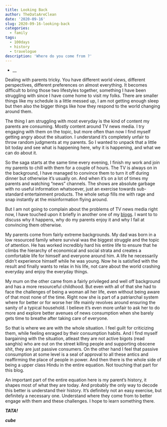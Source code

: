 ```yaml
---
title: Looking Back
author: TheDataAreClean
date: '2020-09-16'
slug: 2020-09-16-looking-back
categories:
  - family
tags:
  - 100days
  - history
  - travelogue
description: 'Where do you come from ?'
---
```


* __

Dealing with parents tricky. You have different world views, different perspectives, different preferences on almost everything. It becomes difficult to bring those two lifestyles together, something I have been struggling with since I have come home to visit my folks. There are smaller things like my schedule is a little messed up, I am not getting enough sleep but then also the bigger things like how they respond to the world changing around them.

The thing I am struggling with most everyday is the kind of content my parents are consuming. Mostly content around TV news media. I try engaging with them on the topic, but more often than now I find myself getting angry about the situation. I understand it's completely unfair to throw random judgments at my parents. So I wanted to unpack that a little bit today and see what is happening here, why it is happening, and what we can do about it.

So the saga starts at the same time every evening, I finish my work and join my parents to chill with them for a couple of hours. The TV is always on in the background, I have managed to convince them to turn it off during dinner but otherwise it's usually on. And when it's on a lot of times my parents and watching "news" channels. The shows are absolute garbage with no useful information whatsoever, just an exercise towards sub-standard entertainment products. The whole setup fills me with rage and snap instantly at the misinformation flying around.

But I am not going to complain about the problems of TV news media right now, I have touched upon it briefly in another one of my [blogs](https://thedataareclean.com/blog/2020-09-09-travelogue-two/){target="_blank"}. I want to to discuss why it happens, why do my parents enjoy it and why I fail at convincing them otherwise.

My parents come from fairly extreme backgrounds. My dad was born in a low resourced family where survival was the biggest struggle and the topic of attention. He has worked incredibly hard his entire life to ensure that he climbs the hierarchy of economical and social strata and creates a comfortable life for himself and everyone around him. A life he necessarily didn't experience himself while he was young. Now he is satisfied with the result and finally wants to relax in his life, not care about the world crashing everyday and enjoy the everyday things. 

My mum on the other came from a fairly privileged and well off background and has a more resourceful childhood. But even with all of that she had to face the challenges of being a woman all her life, even without being aware of that most none of the time. Right now she is part of a patriarchal system where for better or for worse her life mainly revolves around ensuring the sanity of a typical household. I believe it's even more unfair to ask her to do more and explore better avenues of news consumption when she barely gets time to breathe after taking care of everyone.

So that is where we are with the whole situation. I feel guilt for criticizing them, while feeling enraged by their consumption habits. And I find myself bargaining with the situation, atleast they are not active bigots (read sanghis) who are out on the street killing people and supporting obscene shit, they are just passive consumers. On the other hand I feel that passive consumption at some level is a seal of approval to all these antics and reaffirming the place of people in power. And then there is the whole side of being a upper class Hindu in the entire equation. Not touching that part for this blog.

An important part of the entire equation here is my parent's history, it shapes most of what they are today. And probably the only way to decode this better is understand their history. It's definitely not an easy exercise, but definitely a necessary one. Understand where they come from to better engage with them and these challenges. I hope to learn something there.

**_TATA!_**

**_cube_**
